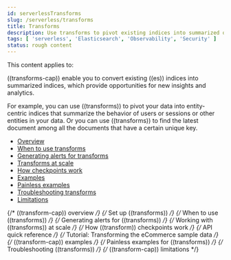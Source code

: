 ```yaml
---
id: serverlessTransforms
slug: /serverless/transforms
title: Transforms
description: Use transforms to pivot existing indices into summarized or entity-centric indices.
tags: [ 'serverless', 'Elasticsearch', 'Observability', 'Security' ]
status: rough content
---
```



<InReview />

This content applies to: <DocBadge template="elasticsearch" /> <DocBadge template="observability" /> <DocBadge template="security" /> 

<div id="transforms"></div>

((transforms-cap)) enable you to convert existing ((es)) indices into summarized
indices, which provide opportunities for new insights and analytics.

For example, you can use ((transforms)) to pivot your data into entity-centric
indices that summarize the behavior of users or sessions or other entities in
your data. Or you can use ((transforms)) to find the latest document among all the
documents that have a certain unique key.

* [Overview](((ref))/transform-overview.html)
* [When to use transforms](((ref))/transform-usage.html)
* [Generating alerts for transforms](((ref))/transform-alerts.html)
* [Transforms at scale](((ref))/transform-scale.html)
* [How checkpoints work](((ref))/transform-checkpoints.html)
* [Examples](((ref))/transform-examples.html)
* [Painless examples](((ref))/transform-painless-examples.html)
* [Troubleshooting transforms](((ref))/transform-troubleshooting.html)
* [Limitations](((ref))/transform-limitations.html)

{/*  <DocLink id="enElasticsearchReferenceTransformOverview">((transform-cap)) overview</DocLink> */}
{/*  <DocLink id="enElasticsearchReferenceTransformSetup">Set up ((transforms))</DocLink> */}
{/*  <DocLink id="enElasticsearchReferenceTransformUsage">When to use ((transforms))</DocLink> */}
{/*  <DocLink id="enElasticsearchReferenceTransformAlerts">Generating alerts for ((transforms))</DocLink> */}
{/*  <DocLink id="enElasticsearchReferenceTransformScale">Working with ((transforms)) at scale</DocLink> */}
{/*  <DocLink id="enElasticsearchReferenceTransformCheckpoints">How ((transform)) checkpoints work</DocLink> */}
{/*  <DocLink id="enElasticsearchReferenceTransformApiQuickref">API quick reference</DocLink> */}
{/*  <DocLink id="enElasticsearchReferenceEcommerceTransforms">Tutorial: Transforming the eCommerce sample data</DocLink> */}
{/*  <DocLink id="enElasticsearchReferenceTransformExamples">((transform-cap)) examples</DocLink> */}
{/*  <DocLink id="enElasticsearchReferenceTransformPainlessExamples">Painless examples for ((transforms))</DocLink> */}
{/*  <DocLink id="enElasticsearchReferenceTransformTroubleshooting">Troubleshooting ((transforms))</DocLink> */}
{/*  <DocLink id="enElasticsearchReferenceTransformLimitations">((transform-cap)) limitations</DocLink> */}

